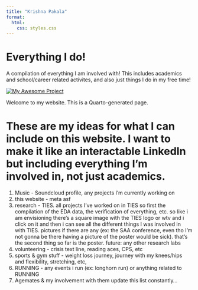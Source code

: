 ```yaml
---
title: "Krishna Pakala"
format: 
  html:
    css: styles.css
---
```

# Everything I do!
A compilation of everything I am involved with! This includes academics and school/career related activites, and also just things I do in my free time!

[![My Awesome Project](/images/headphones.jpg)](/projects/music/)

Welcome to my website. This is a Quarto-generated page.

# These are my ideas for what I can include on this website. I want to make it like an interactable LinkedIn but including everything I'm involved in, not just academics.
1. Music - Soundcloud profile, any projects I'm currently working on
2. this website - meta asf
3. research - TIES. all projects I've worked on in TIES so first the compilation of the EDA data, the verification of everything, 
etc. so like i am envisioning there's a square image with the TIES logo or wtv and i click on it and then i can see
all the different things I was involved in with TIES. pictures if there are any (ex: the SAA conference, even tho I'm
not gonna be there having a picture of the poster would be sick). that's the second thing so far is the poster.
future: any other research labs
4. volunteering - crisis text line, reading aces, CPS, etc
5. sports & gym stuff - weight loss journey, journey with my knees/hips and flexibility, stretching, etc, 
6. RUNNING - any events i run (ex: longhorn run) or anything related to RUNNING
7. Agemates & my involvement with them 
update this list constantly...